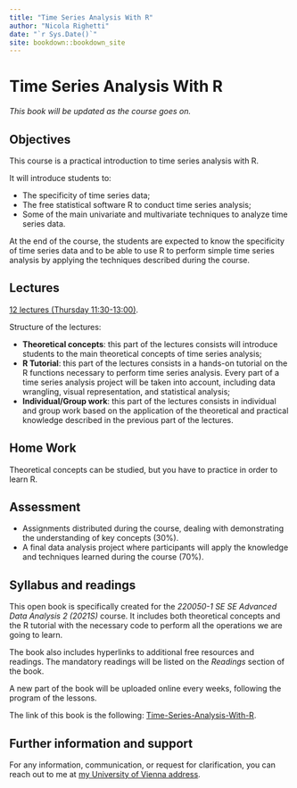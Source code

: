 ```yaml
--- 
title: "Time Series Analysis With R"
author: "Nicola Righetti"
date: "`r Sys.Date()`"
site: bookdown::bookdown_site
---
```


# Time Series Analysis With R

*This book will be updated as the course goes on.*

## Objectives

This course is a practical introduction to time series analysis with R. 

It will introduce students to:

*   The specificity of time series data;
*   The free statistical software R to conduct time series analysis;
*   Some of the main univariate and multivariate techniques to analyze time series data.

At the end of the course, the students are expected to know the specificity of time series data and to be able to use R to perform simple time series analysis by applying the techniques described during the course.

## Lectures

[12 lectures (Thursday 11:30-13:00)](https://ufind.univie.ac.at/de/course.html?lv=220050&semester=2021S).

Structure of the lectures:

*   **Theoretical concepts**: this part of the lectures consists will introduce students to the main theoretical concepts of time series analysis;
*   **R Tutorial**: this part of the lectures consists in a hands-on tutorial on the R functions necessary to perform time series analysis. Every part of a time series analysis project will be taken into account, including data wrangling, visual representation, and statistical analysis;
*   **Individual/Group work**: this part of the lectures consists in individual and group work based on the application of the theoretical and practical knowledge described in the previous part of the lectures.

## Home Work

Theoretical concepts can be studied, but you have to practice in order to learn R.

## Assessment 

*   Assignments distributed during the course, dealing with demonstrating the understanding of key concepts (30%).
*   A final data analysis project where participants will apply the knowledge and techniques learned during the course (70%).

## Syllabus and readings

This open book is specifically created for the *220050-1 SE SE Advanced Data Analysis 2 (2021S)* course. It includes both theoretical concepts and the R tutorial with the necessary code to perform all the operations we are going to learn. 

The book also includes hyperlinks to additional free resources and readings. 
The mandatory readings will be listed on the *Readings* section of the book.

A new part of the book will be uploaded online every weeks, following the program of the lessons. 

The link of this book is the following: [Time-Series-Analysis-With-R](https://nicolarighetti.github.io/Time-Series-Analysis-With-R/).

## Further information and support
For any information, communication, or request for clarification, you can reach out to me at [my University of Vienna address](https://ufind.univie.ac.at/de/person.html?id=113451).

